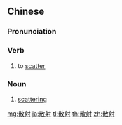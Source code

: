 ==Chinese==
{{zh-forms}}
{{wikipedia|lang=zh}}

===Pronunciation===
{{zh-pron
|m=sǎnshè,sànshè
|cat=v,n
}}

===Verb===
{{zh-verb}}

# {{lb|zh|physics}} to [[scatter]]

===Noun===
{{zh-noun}}

# {{lb|zh|physics}} [[scattering]]

[[mg:散射]]
[[ja:散射]]
[[tl:散射]]
[[th:散射]]
[[zh:散射]]